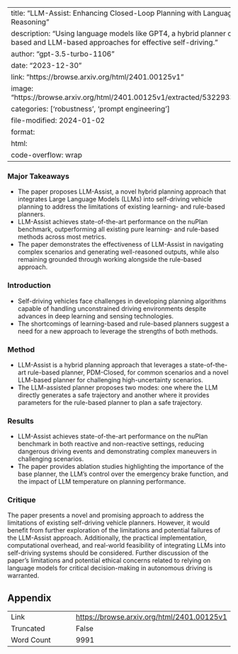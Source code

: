 
---
title: "LLM-Assist: Enhancing Closed-Loop Planning with Language-Based Reasoning"
description: "Using language models like GPT4, a hybrid planner combines rule-based and LLM-based approaches for effective self-driving."
author: "gpt-3.5-turbo-1106"
date: "2023-12-30"
link: "https://browse.arxiv.org/html/2401.00125v1"
image: "https://browse.arxiv.org/html/2401.00125v1/extracted/5322933/fig/arch.png"
categories: ['robustness', 'prompt engineering']
file-modified: 2024-01-02
format:
  html:
    code-overflow: wrap
---

### Major Takeaways
- The paper proposes LLM-Assist, a novel hybrid planning approach that integrates Large Language Models (LLMs) into self-driving vehicle planning to address the limitations of existing learning- and rule-based planners.
- LLM-Assist achieves state-of-the-art performance on the nuPlan benchmark, outperforming all existing pure learning- and rule-based methods across most metrics.
- The paper demonstrates the effectiveness of LLM-Assist in navigating complex scenarios and generating well-reasoned outputs, while also remaining grounded through working alongside the rule-based approach.

### Introduction
- Self-driving vehicles face challenges in developing planning algorithms capable of handling unconstrained driving environments despite advances in deep learning and sensing technologies.
- The shortcomings of learning-based and rule-based planners suggest a need for a new approach to leverage the strengths of both methods.

### Method
- LLM-Assist is a hybrid planning approach that leverages a state-of-the-art rule-based planner, PDM-Closed, for common scenarios and a novel LLM-based planner for challenging high-uncertainty scenarios.
- The LLM-assisted planner proposes two modes: one where the LLM directly generates a safe trajectory and another where it provides parameters for the rule-based planner to plan a safe trajectory.

### Results
- LLM-Assist achieves state-of-the-art performance on the nuPlan benchmark in both reactive and non-reactive settings, reducing dangerous driving events and demonstrating complex maneuvers in challenging scenarios.
- The paper provides ablation studies highlighting the importance of the base planner, the LLM's control over the emergency brake function, and the impact of LLM temperature on planning performance.

### Critique
The paper presents a novel and promising approach to address the limitations of existing self-driving vehicle planners. However, it would benefit from further exploration of the limitations and potential failures of the LLM-Assist approach. Additionally, the practical implementation, computational overhead, and real-world feasibility of integrating LLMs into self-driving systems should be considered. Further discussion of the paper's limitations and potential ethical concerns related to relying on language models for critical decision-making in autonomous driving is warranted.

## Appendix

|          |          |
|----------|----------|
| Link     | [https://browse.arxiv.org/html/2401.00125v1](https://browse.arxiv.org/html/2401.00125v1)       |
| Truncated       | False       |
| Word Count       | 9991       |